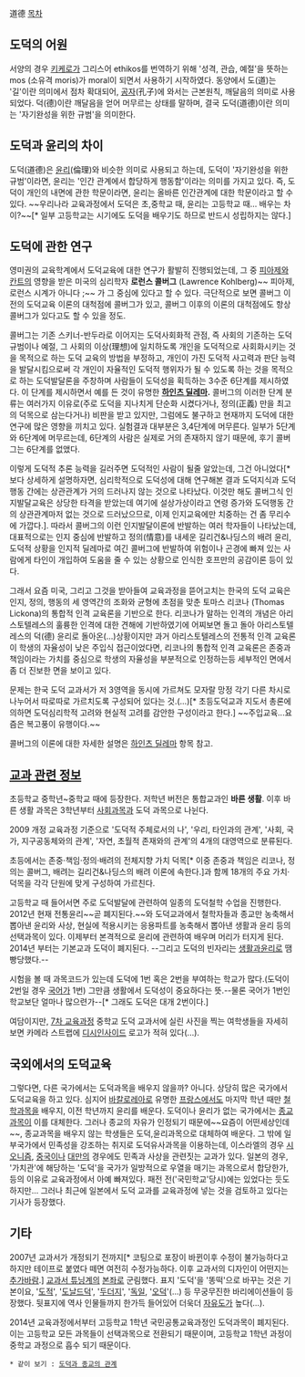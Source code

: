 道德
[[목차]]
== 도덕의 어원 ==
서양의 경우 [[키케로]]가 그리스어 ethikos를 번역하기 위해 '성격, 관습, 예절'을 뜻하는 mos (소유격 moris)가 moral이 되면서 사용하기 시작하였다. 동양에서 도(道)는 '길'이란 의미에서 점차 확대되어, [[공자]](孔子)에 와서는 근본원칙, 깨달음의 의미로 사용되었다. 덕(德)이란 깨달음을 얻어 머무르는 상태를 말하며, 결국 도덕(道德)이란 의미는 '자기완성을 위한 규범'을 의미한다.

== 도덕과 윤리의 차이 ==
도덕(道德)은 [[윤리]](倫理)와 비슷한 의미로 사용되고 하는데, 도덕이 '자기완성을 위한 규범'이라면, 윤리는 '인간 관계에서 합당하게 행동함'이라는 의미를 가지고 있다. 즉, 도덕이 개인의 내면에 관한 학문이라면, 윤리는 올바른 인간관계에 대한 학문이라고 할 수 있다. ~~우리나라 교육과정에서 도덕은 초,중학교 때, 윤리는 고등학교 때... 배우는 차이?~~[* 일부 고등학교는 시기에도 도덕을 배우기도 하므로 반드시 성립하지는 않다.]
 
== 도덕에 관한 연구 ==
영미권의 교육학계에서 도덕교육에 대한 연구가 활발히 진행되었는데, 그 중 [[피아제]]와 [[칸트]]의 영향을 받은 미국의 심리학자 '''로런스 콜버그''' (Lawrence Kohlberg)~~ 피아제, 로런스 시계가 아니다 ;~~ 가 그 중심에 있다고 할 수 있다. 극단적으로 보면 콜버그 이전의 도덕교육 이론의 대척점에 콜버그가 있고, 콜버그 이후의 이론의 대척점에도 항상 콜버그가 있다고도 할 수 있을 정도.

콜버그는 기존 스키너-반두라로 이어지는 도덕사회화적 관점, 즉 사회의 기존하는 도덕규범이나 예절, 그 사회의 이상(理想)에 일치하도록 개인을 도덕적으로 사회화시키는 것을 목적으로 하는 도덕 교육의 방법을 부정하고, 개인이 가진 도덕적 사고력과 판단 능력을 발달시킴으로써 각 개인이 자율적인 도덕적 행위자가 될 수 있도록 하는 것을 목적으로 하는 도덕발달론을 주창하며 사람들이 도덕성을 획득하는 3수준 6단계를 제시하였다. 이 단계를 제시하면서 예를 든 것이 유명한 '''[[하인츠 딜레마]].''' 콜버그의 이러한 단계 분류는 여러가지 이유로(주로 도덕을 지나치게 단순화 시켰다거나, 정의(正義) 만을 최고의 덕목으로 삼는다거나) 비판을 받고 있지만, 그럼에도 불구하고 현재까지 도덕에 대한 연구에 많은 영향을 끼치고 있다. 실험결과 대부분은 3,4단계에 머무른다. 일부가 5단계와 6단계에 머무르는데, 6단계의 사람은 실제로 거의 존재하지 않기 때문에, 후기 콜버그는 6단계를 없앴다.

이렇게 도덕적 추론 능력을 길러주면 도덕적인 사람이 될줄 알았는데, 그건 아니었다[* 보다 상세하게 설명하자면, 심리학적으로 도덕성에 대해 연구해본 결과 도덕지식과 도덕행동 간에는 상관관계가 거의 드러나지 않는 것으로 나타났다. 이것만 해도 콜버그식 인지발달교육은 상당한 타격을 받았는데 여기에 설상가상이라고 연령 증가와 도덕행동 간의 상관관계마저 없는 것으로 드러났으므로, 이제 인지교육에만 치중하는 건 좀 무리수에 가깝다.]. 따라서 콜버그의 이런 인지발달이론에 반발하는 여러 학자들이 나타났는데, 대표적으로는 인지 중심에 반발하고 정의(情意)를 내세운 길리건&나딩스의 배려 윤리, 도덕적 상황을 인지적 딜레마로 여긴 콜버그에 반발하여 위험이나 곤경에 빠져 있는 사람에게 타인이 개입하여 도움을 줄 수 있는 상황으로 인식한 호프만의 공감이론 등이 있다.

그래서 요즘 미국, 그리고 그것을 받아들여 교육과정을 뜯어고치는 한국의 도덕 교육은 인지, 정의, 행동의 세 영역간의 조화와 균형에 초점을 맞춘 토마스 리코나 (Thomas Lickona)의 통합적 인격 교육론을 기반으로 한다. 리코나가 말하는 인격의 개념은 아리스토텔레스의 훌륭한 인격에 대한 견해에 기반하였기에 어찌보면 돌고 돌아 아리스토텔레스의 덕(德) 윤리로 돌아온(...)상황이지만 과거 아리스토텔레스의 전통적 인격 교육론이 학생의 자율성이 낮은 주입식 접근이었다면, 리코나의 통합적 인격 교육론은 존중과 책임이라는 가치를 중심으로 학생의 자율성을 부분적으로 인정하는등 세부적인 면에서 좀 더 진보한 면을 보이고 있다.

문제는 한국 도덕 교과서가 저 3영역을 동시에 가르쳐도 모자랄 망정 각기 다른 차시로 나누어서 따로따로 가르치도록 구성되어 있다는 것.(...)[* 초등도덕교과 지도서 총론에 의하면 도덕심리학적 고려와 현실적 고려를 감안한 구성이라고 한다.] ~~주입교육...요즘은 복고풍이 유행이다.~~

콜버그의 이론에 대한 자세한 설명은 [[하인츠 딜레마]] 항목 참고.

== [[교과 관련 정보]] ==
초등학교 중학년~중학교 때에 등장한다. 저학년 버전은 통합교과인 '''바른 생활'''. 이후 바른 생활 과목은 3학년부터 [[사회]]과목과 도덕 과목으로 나뉜다. 

2009 개정 교육과정 기준으로 '도덕적 주체로서의 나', '우리, 타인과의 관계', '사회, 국가, 지구공동체와의 관계', '자연, 초월적 존재와의 관계'의 4개의 대영역으로 분류된다.

초등에서는 존중·책임·정의·배려의 전체지향 가치 덕목[* 이중 존중과 책임은 리코나, 정의는 콜버그, 배려는 길리건&나딩스의 배려 이론에 속한다.]과 함께 18개의 주요 가치·덕목을 각각 단원에 맞게 구성하여 가르친다.

고등학교 때 들어서면 주로 도덕발달에 관련하여 일종의 도덕철학 수업을 진행한다. 2012년 현재 전통윤리~~곧 폐지된다.~~와 도덕교과에서 철학자들과 종교만 농축해서 뽑아낸 윤리와 사상, 현실에 적용시키는 응용파트를 농축해서 뽑아낸 생활과 윤리 등의 선택과목이 있다. 이제부터 본격적으로 윤리에 관련하여 배우며 머리가 터지게 된다. 2014년 부터는 기본교과 도덕이 폐지된다. --그리고 도덕의 빈자리는 [[생활과윤리]]로 땜빵당했다.--

시험을 볼 때 과목코드가 있는데 도덕에 1번 혹은 2번을 부여하는 학교가 많다.(도덕이 2번일 경우 [[국어(교과)|국어]]가 1번) 그만큼 생활에서 도덕성이 중요하다는 뜻.--물론 국어가 1번인 학교보단 얼마나 많으련가--[* 그래도 도덕은 대개 2번이다.]

여담이지만, [[7차 교육과정]] 중학교 도덕 교과서에 실린 사진을 찍는 여학생들을 자세히 보면 카메라 스트랩에 [[디시인사이드]] 로고가 적혀 있다(...).

== 국외에서의 도덕교육 ==
그렇다면, 다른 국가에서는 도덕과목을 배우지 않을까? 아니다. 상당히 많은 국가에서 도덕교육을 하고 있다. 심지어 [[바칼로레아]]로 유명한 [[프랑스]]에서도 마지막 학년 때만 [[철학]]과목을 배우지, 이전 학년까지 윤리를 배운다. 도덕이나 윤리가 없는 국가에서는 [[종교]]과목이 이를 대체한다. 그러나 종교의 자유가 인정되기 때문에~~요즘이 어떤세상인데~~, 종교과목을 배우지 않는 학생들은 도덕,윤리과목으로 대체하여 배운다. 그 밖에 일부국가에서 민족성을 강조하는 취지로 도덕유사과목을 이용하는데, 이스라엘의 경우 [[시오니즘]], [[중국]]이나 [[대만]]의 경우에도 민족과 사상을 관련짓는 교과가 있다. 
일본의 경우, '가치관'에 해당하는 '도덕'을 국가가 일방적으로 우열을 매기는 과목으로서 합당한가, 등의 이유로 교육과정에서 아예 빠져있다. 패전 전('국민학교'당시)에는 있었다는 듯도 하지만... 그러나 최근에 일본에서 도덕 교과를 교육과정에 넣는 것을 검토하고 있다는 기사가 등장했다.
== 기타 ==
2007년 교과서가 개정되기 전까지[* 코팅으로 포장이 바뀐이후 수정이 불가능하다고 하지만 테이프로 붙였다 떼면 여전히 수정가능하다. 이후 교과서의 디자인이 어떤지는 [[추가바람]].] [[교과서 튜닝]]계의 [[본좌]]로 군림했다. 표지 '도덕'을 '똥떡'으로 바꾸는 것은 기본이요, '[[도적]]', '[[도날드덕]]', '[[두더지]]', '[[독일]], '[[오덕]]'(...) 등 무궁무진한 바리에이션들이 등장했다. 뒷표지에 역사 인물들까지 한가득 들어있어 더욱더 [[자유도]]가 높다(...).

2014년 교육과정에서부터 고등학교 1학년 국민공통교육과정인 도덕과목이 폐지된다. 이는 고등학교 모든 과목들이 선택과목으로 전환되기 때문이며, 고등학교 1학년 과정이 중학교 과정으로 흡수 되기 때문이다. 

 * 같이 보기 : [[도덕과 종교의 관계]]
